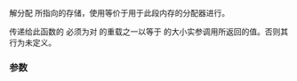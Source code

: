 {{cpp/title|{{small|generator&lt;Ref,V,Allocator&gt;::promise_type::}}operator delete}}
{{cpp/coroutine/generator/navbar}}
{{ddcl|since=c++23|
void operator delete( void* ptr, std::size_t n ) noexcept;
}}

解分配 {{c|ptr}} 所指向的存储，使用等价于用于{{rlp|operator new|分配}}此段内存的分配器进行。

传递给此函数的 {{c|ptr}} 必须为对 {{rlpt|operator new}} 的重载之一以等于 {{c|n}} 的大小实参调用所返回的值。否则其行为未定义。

===参数===
{{par begin}}
{{par|ptr|从之前对 {{rlpt|operator new}} 的调用获得的指针}}
{{par|n|要解分配的存储的大小}}
{{par end}}

{{langlinks|de|en|es|fr|it|ja|pt|ru}}